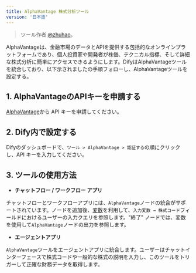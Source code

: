 ```yaml
---
title: AlphaVantage 株式分析ツール
version: '日本語'
---
```


> ツール作者 [@zhuhao](https://github.com/hwzhuhao)。

AlphaVantageは、金融市場のデータとAPIを提供する包括的なオンラインプラットフォームであり、個人投資家や開発者が株価、テクニカル指標、そして詳細な株式分析に簡単にアクセスできるようにします。DifyはAlphaVantageツールを統合しており、以下示されましたの手順フォローし、AlphaVantageツールを設定する。

## 1. AlphaVantageのAPIキーを申請する

[AlphaVantage](https://www.alphavantage.co/support/#api-key)から API キーを申請してください。

## 2. Dify内で設定する

Difyのダッシュボードで、`ツール > AlphaVantage > 認証する`の順にクリックし、API キーを入力してください。

## 3. ツールの使用方法

- **チャットフロー / ワークフロー アプリ**

チャットフローとワークフローアプリには、`AlphaVantage`ノードの統合がサポートされています。ノードを追加後、[変数](../../build-app/flow-app/variables)を利用して、`入力変数 → 株式コード`フィールドにおけるユーザーの入力クエリを参照します。"終了" ノードでは、変数を使用して`AlphaVantage`ノードの出力を参照します。

- **エージェントアプリ**

`AlphaVantage`ツールをエージェントアプリに統合します。ユーザーはチャットインターフェースで株式コードや一般的な株式の説明を入力し、このツールをトリガーして正確な財務データを取得します。
